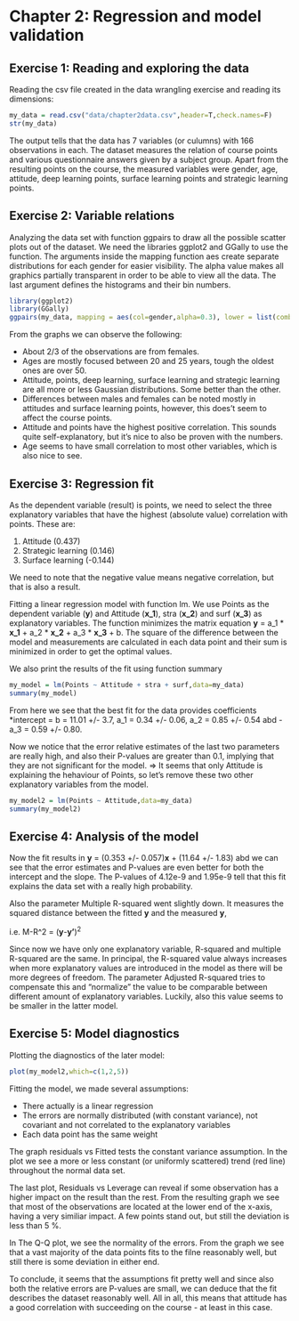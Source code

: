 # Chapter 2: Regression and model validation

## Exercise 1: Reading and exploring the data

Reading the csv file created in the data wrangling exercise and reading its dimensions:
```r
my_data = read.csv("data/chapter2data.csv",header=T,check.names=F)
str(my_data)
```
The output tells that the data has 7 variables (or culumns) with 166 observations in each. The dataset measures the relation of course points and various questionnaire answers given by a subject group.  Apart from the resulting points on the course, the measured variables were gender, age, attitude, deep learning points, surface learning points and strategic learning points.

## Exercise 2: Variable relations
Analyzing the data set with function ggpairs to draw all the possible scatter plots out of the dataset. We need the libraries ggplot2 and GGally to use the function.
The arguments inside the mapping function aes create separate distributions for each gender for easier visibility. The alpha value makes all graphics partially transparent in order to be able to view all the data. The last argument defines the histograms and their bin numbers.
```r
library(ggplot2)
library(GGally)
ggpairs(my_data, mapping = aes(col=gender,alpha=0.3), lower = list(combo = wrap("facethist", bins = 20)))
```
From the graphs we can observe the following:

* About 2/3 of the observations are from females.
* Ages are mostly focused between 20 and 25 years, tough the oldest ones are over 50.
* Attitude, points, deep learning, surface learning and strategic learning are all more or less Gaussian distributions. Some better than the other.
* Differences between males and females can be noted mostly in attitudes and surface learning points, however, this does't seem to affect the course points.
* Attitude and points have the highest positive correlation. This sounds quite self-explanatory, but it's nice to also be proven with the numbers.
* Age seems to have small correlation to most other variables, which is also nice to see.

## Exercise 3: Regression fit
As the dependent variable (result) is points, we need to select the three explanatory variables that have the highest (absolute value) correlation with points. These are:

1. Attitude (0.437)
2. Strategic learning (0.146)
3. Surface learning (-0.144)

We need to note that the negative value means negative correlation, but that is also a result.

Fitting a linear regression model with function lm. We use Points as the dependent variable (**y**) and Attitude (**x_1**), stra (**x_2**) and surf (**x_3**) as explanatory variables. The function minimizes the matrix equation **y** = a_1 \* **x_1** + a_2 \* **x_2** + a_3  \* **x_3** + b. The square of the difference between the model and measurements are calculated in each data point and their sum is minimized in order to get the optimal values.

We also print the results of the fit using function summary
```r
my_model = lm(Points ~ Attitude + stra + surf,data=my_data)
summary(my_model)
```
From here we see that the best fit for the data provides coefficients *intercept = b = 11.01 +/- 3.7, a_1 = 0.34 +/- 0.06, a_2 = 0.85 +/- 0.54 abd -a_3 = 0.59 +/- 0.80.

Now we notice that the error relative estimates of the last two parameters are really high, and also their P-values are greater than 0.1, implying that they are not significant for the model. => It seems that only Attitude is explaining the hehaviour of Points, so let's remove these two other explanatory variables from the model.

```r
my_model2 = lm(Points ~ Attitude,data=my_data)
summary(my_model2)
```
## Exercise 4: Analysis of the model
Now the fit results in **y** = (0.353 +/- 0.057)**x** + (11.64 +/- 1.83) abd we can see that the error estimates and P-values are even better for both the intercept and the slope. The P-values of 4.12e-9 and 1.95e-9 tell that this fit explains the data set with a really high probability.

Also the parameter Multiple R-squared went slightly down. It measures the squared distance between the fitted **y** and the measured **y**,

i.e. M-R^2 = (**y**-**y'**)^2^

Since now we have only one explanatory variable, R-squared and multiple R-squared are the same. In principal, the R-squared value always increases when more explanatory values are introduced in the model as there will be more degrees of freedom. The parameter Adjusted R-squared tries to compensate this and "normalize" the value to be comparable between different amount of explanatory variables. Luckily, also this value seems to be smaller in the latter model.

## Exercise 5: Model diagnostics
Plotting the diagnostics of the later model:
```r
plot(my_model2,which=c(1,2,5))
```
Fitting the model, we made several assumptions:

* There actually is a linear regression
* The errors are normally distributed (with constant variance), not covariant and not correlated to the explanatory variables
* Each data point has the same weight

The graph residuals vs Fitted tests the constant variance assumption. In the plot we see a more or less constant (or uniformly scattered) trend (red line) throughout the normal data set.

The last plot, Residuals vs Leverage can reveal if some observation has a higher impact on the result than the rest. From the resulting graph we see that most of the observations are located at the lower end of the x-axis, having a very similiar impact. A few points stand out, but still the deviation  is less than 5 %.

In The Q-Q plot, we see the normality of the errors. From the graph we see that a vast majority of the data points fits to the filne reasonably well, but still there is some deviation in either end.

To conclude, it seems that the assumptions fit pretty well and since also both the relative errors are P-values are small, we can deduce that the fit describes the dataset reasonably well. All in all, this means that attitude has a good correlation with succeeding on the course - at least in this case.